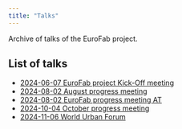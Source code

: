 ```yaml
---
title: "Talks"
---
```


Archive of talks of the EuroFab project.

## List of talks

- [2024-06-07 EuroFab project Kick-Off meeting](slides/202406_EuroFab_KO.qmd)
- [2024-08-02 August progress meeting](slides/progress_august.qmd)
- [2024-08-02 EuroFab progress meeting AT](slides/202408_progress_august_Turing.qmd)
- [2024-10-04 October progress meeting](slides/progress_october.qmd)
- [2024-11-06 World Urban Forum](slides/202411_WUF.qmd)
